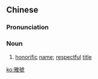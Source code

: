 {{also|雅号}}
==Chinese==
{{zh-forms|s=雅号}}

===Pronunciation===
{{zh-pron
|m=yǎhào
|c=ngaa5 hou6
|cat=n
}}

===Noun===
{{zh-noun}}

# [[honorific]] [[name]]; [[respectful]] [[title]]

[[ko:雅號]]